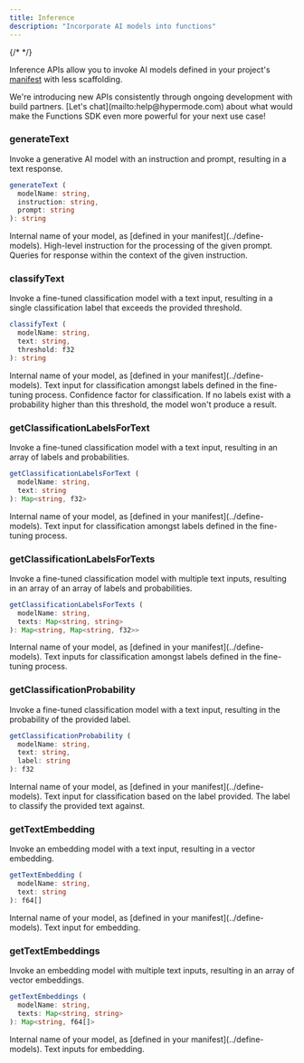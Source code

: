 ```yaml
---
title: Inference
description: "Incorporate AI models into functions"
---
```


{/* <!-- vale Google.Headings = NO --> */}

Inference APIs allow you to invoke AI models defined in your project's [manifest](../manifest) with less scaffolding.

<Tip>
  We're introducing new APIs consistently through ongoing development with build
  partners. [Let's chat](mailto:help@hypermode.com) about what would make the
  Functions SDK even more powerful for your next use case!
</Tip>

### generateText

Invoke a generative AI model with an instruction and prompt, resulting in a text response.

```ts
generateText (
  modelName: string,
  instruction: string,
  prompt: string
): string
```

<ResponseField name="modelName" type="string" required>
  Internal name of your model, as [defined in your manifest](../define-models).
</ResponseField>

<ResponseField name="instruction" type="string" required>
  High-level instruction for the processing of the given prompt.
</ResponseField>

<ResponseField name="prompt" type="string" required>
  Queries for response within the context of the given instruction.
</ResponseField>

### classifyText

Invoke a fine-tuned classification model with a text input, resulting in a single classification label that exceeds the provided threshold.

```ts
classifyText (
  modelName: string,
  text: string,
  threshold: f32
): string
```

<ResponseField name="modelName" type="string" required>
  Internal name of your model, as [defined in your manifest](../define-models).
</ResponseField>

<ResponseField name="text" type="string" required>
  Text input for classification amongst labels defined in the fine-tuning
  process.
</ResponseField>

<ResponseField name="threshold" type="f32" required>
  Confidence factor for classification. If no labels exist with a probability
  higher than this threshold, the model won't produce a result.
</ResponseField>

### getClassificationLabelsForText

Invoke a fine-tuned classification model with a text input, resulting in an array of labels and probabilities.

```ts
getClassificationLabelsForText (
  modelName: string,
  text: string
): Map<string, f32>
```

<ResponseField name="modelName" type="string" required>
  Internal name of your model, as [defined in your manifest](../define-models).
</ResponseField>

<ResponseField name="text" type="string" required>
  Text input for classification amongst labels defined in the fine-tuning
  process.
</ResponseField>

### getClassificationLabelsForTexts

Invoke a fine-tuned classification model with multiple text inputs, resulting in an array of an array of labels and probabilities.

```ts
getClassificationLabelsForTexts (
  modelName: string,
  texts: Map<string, string>
): Map<string, Map<string, f32>>
```

<ResponseField name="modelName" type="string" required>
  Internal name of your model, as [defined in your manifest](../define-models).
</ResponseField>

<ResponseField name="texts" type="Map<string, string>" required>
  Text inputs for classification amongst labels defined in the fine-tuning
  process.
</ResponseField>

### getClassificationProbability

Invoke a fine-tuned classification model with a text input, resulting in the probability of the provided label.

```ts
getClassificationProbability (
  modelName: string,
  text: string,
  label: string
): f32
```

<ResponseField name="modelName" type="string" required>
  Internal name of your model, as [defined in your manifest](../define-models).
</ResponseField>

<ResponseField name="text" type="string" required>
  Text input for classification based on the label provided.
</ResponseField>

<ResponseField name="label" type="string" required>
  The label to classify the provided text against.
</ResponseField>

### getTextEmbedding

Invoke an embedding model with a text input, resulting in a vector embedding.

```ts
getTextEmbedding (
  modelName: string,
  text: string
): f64[]
```

<ResponseField name="modelName" type="string" required>
  Internal name of your model, as [defined in your manifest](../define-models).
</ResponseField>

<ResponseField name="text" type="string" required>
  Text input for embedding.
</ResponseField>

### getTextEmbeddings

Invoke an embedding model with multiple text inputs, resulting in an array of vector embeddings.

```ts
getTextEmbeddings (
  modelName: string,
  texts: Map<string, string>
): Map<string, f64[]>
```

<ResponseField name="modelName" type="string" required>
  Internal name of your model, as [defined in your manifest](../define-models).
</ResponseField>

<ResponseField name="texts" type="Map<string, string>" required>
  Text inputs for embedding.
</ResponseField>
